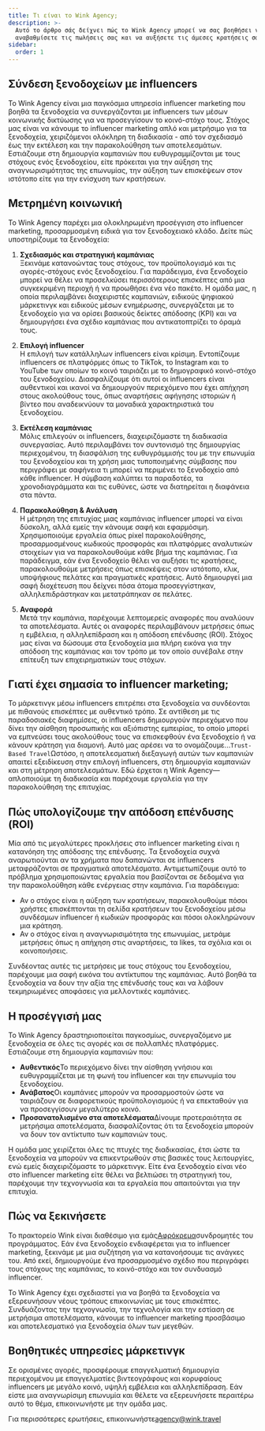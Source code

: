 ```yaml
---
title: Τι είναι το Wink Agency;
description: >-
  Αυτό το άρθρο σάς δείχνει πώς το Wink Agency μπορεί να σας βοηθήσει να
  αναβαθμίσετε τις πωλήσεις σας και να αυξήσετε τις άμεσες κρατήσεις σας.
sidebar:
  order: 1
---
```


## Σύνδεση ξενοδοχείων με influencers

Το Wink Agency είναι μια παγκόσμια υπηρεσία influencer marketing που βοηθά τα ξενοδοχεία να συνεργάζονται με influencers των μέσων κοινωνικής δικτύωσης για να προσεγγίσουν το κοινό-στόχο τους. Στόχος μας είναι να κάνουμε το influencer marketing απλό και μετρήσιμο για τα ξενοδοχεία, χειριζόμενοι ολόκληρη τη διαδικασία - από τον σχεδιασμό έως την εκτέλεση και την παρακολούθηση των αποτελεσμάτων. Εστιάζουμε στη δημιουργία καμπανιών που ευθυγραμμίζονται με τους στόχους ενός ξενοδοχείου, είτε πρόκειται για την αύξηση της αναγνωρισιμότητας της επωνυμίας, την αύξηση των επισκέψεων στον ιστότοπο είτε για την ενίσχυση των κρατήσεων.

## Μετρημένη κοινωνική

Το Wink Agency παρέχει μια ολοκληρωμένη προσέγγιση στο influencer marketing, προσαρμοσμένη ειδικά για τον ξενοδοχειακό κλάδο. Δείτε πώς υποστηρίζουμε τα ξενοδοχεία:

1. **Σχεδιασμός και στρατηγική καμπάνιας**\
   Ξεκινάμε κατανοώντας τους στόχους, τον προϋπολογισμό και τις αγορές-στόχους ενός ξενοδοχείου. Για παράδειγμα, ένα ξενοδοχείο μπορεί να θέλει να προσελκύσει περισσότερους επισκέπτες από μια συγκεκριμένη περιοχή ή να προωθήσει ένα νέο πακέτο. Η ομάδα μας, η οποία περιλαμβάνει διαχειριστές καμπανιών, ειδικούς ψηφιακού μάρκετινγκ και ειδικούς μέσων ενημέρωσης, συνεργάζεται με το ξενοδοχείο για να ορίσει βασικούς δείκτες απόδοσης (KPI) και να δημιουργήσει ένα σχέδιο καμπάνιας που αντικατοπτρίζει το όραμά τους.

2. **Επιλογή influencer**\
   Η επιλογή των κατάλληλων influencers είναι κρίσιμη. Εντοπίζουμε influencers σε πλατφόρμες όπως το TikTok, το Instagram και το YouTube των οποίων το κοινό ταιριάζει με το δημογραφικό κοινό-στόχο του ξενοδοχείου. Διασφαλίζουμε ότι αυτοί οι influencers είναι αυθεντικοί και ικανοί να δημιουργούν περιεχόμενο που έχει απήχηση στους ακολούθους τους, όπως αναρτήσεις αφήγησης ιστοριών ή βίντεο που αναδεικνύουν τα μοναδικά χαρακτηριστικά του ξενοδοχείου.

3. **Εκτέλεση καμπάνιας**\
   Μόλις επιλεγούν οι influencers, διαχειριζόμαστε τη διαδικασία συνεργασίας. Αυτό περιλαμβάνει τον συντονισμό της δημιουργίας περιεχομένου, τη διασφάλιση της ευθυγράμμισής του με την επωνυμία του ξενοδοχείου και τη χρήση μιας τυποποιημένης σύμβασης που περιγράφει με σαφήνεια τι μπορεί να περιμένει το ξενοδοχείο από κάθε influencer. Η σύμβαση καλύπτει τα παραδοτέα, τα χρονοδιαγράμματα και τις ευθύνες, ώστε να διατηρείται η διαφάνεια στα πάντα.

4. **Παρακολούθηση & Ανάλυση**\
   Η μέτρηση της επιτυχίας μιας καμπάνιας influencer μπορεί να είναι δύσκολη, αλλά εμείς την κάνουμε σαφή και εφαρμόσιμη. Χρησιμοποιούμε εργαλεία όπως pixel παρακολούθησης, προσαρμοσμένους κωδικούς προσφοράς και πλατφόρμες αναλυτικών στοιχείων για να παρακολουθούμε κάθε βήμα της καμπάνιας. Για παράδειγμα, εάν ένα ξενοδοχείο θέλει να αυξήσει τις κρατήσεις, παρακολουθούμε μετρήσεις όπως επισκέψεις στον ιστότοπο, κλικ, υποψήφιους πελάτες και πραγματικές κρατήσεις. Αυτό δημιουργεί μια σαφή διοχέτευση που δείχνει πόσα άτομα προσεγγίστηκαν, αλληλεπιδράστηκαν και μετατράπηκαν σε πελάτες.

5. **Αναφορά**\
   Μετά την καμπάνια, παρέχουμε λεπτομερείς αναφορές που αναλύουν τα αποτελέσματα. Αυτές οι αναφορές περιλαμβάνουν μετρήσεις όπως η εμβέλεια, η αλληλεπίδραση και η απόδοση επένδυσης (ROI). Στόχος μας είναι να δώσουμε στα ξενοδοχεία μια πλήρη εικόνα για την απόδοση της καμπάνιας και τον τρόπο με τον οποίο συνέβαλε στην επίτευξη των επιχειρηματικών τους στόχων.

## Γιατί έχει σημασία το influencer marketing;

Το μάρκετινγκ μέσω influencers επιτρέπει στα ξενοδοχεία να συνδέονται με πιθανούς επισκέπτες με αυθεντικό τρόπο. Σε αντίθεση με τις παραδοσιακές διαφημίσεις, οι influencers δημιουργούν περιεχόμενο που δίνει την αίσθηση προσωπικής και αξιόπιστης εμπειρίας, το οποίο μπορεί να εμπνεύσει τους ακολούθους τους να επισκεφθούν ένα ξενοδοχείο ή να κάνουν κράτηση για διαμονή. Αυτό μας αρέσει να το ονομάζουμε...`Trust-Based Travel`Ωστόσο, η αποτελεσματική διεξαγωγή αυτών των καμπανιών απαιτεί εξειδίκευση στην επιλογή influencers, στη δημιουργία καμπανιών και στη μέτρηση αποτελεσμάτων. Εδώ έρχεται η Wink Agency—απλοποιούμε τη διαδικασία και παρέχουμε εργαλεία για την παρακολούθηση της επιτυχίας.

## Πώς υπολογίζουμε την απόδοση επένδυσης (ROI)

Μία από τις μεγαλύτερες προκλήσεις στο influencer marketing είναι η κατανόηση της απόδοσης της επένδυσης. Τα ξενοδοχεία συχνά αναρωτιούνται αν τα χρήματα που δαπανώνται σε influencers μεταφράζονται σε πραγματικά αποτελέσματα. Αντιμετωπίζουμε αυτό το πρόβλημα χρησιμοποιώντας εργαλεία που βασίζονται σε δεδομένα για την παρακολούθηση κάθε ενέργειας στην καμπάνια. Για παράδειγμα:

* Αν ο στόχος είναι η αύξηση των κρατήσεων, παρακολουθούμε πόσοι χρήστες επισκέπτονται τη σελίδα κρατήσεων του ξενοδοχείου μέσω συνδέσμων influencer ή κωδικών προσφοράς και πόσοι ολοκληρώνουν μια κράτηση.
* Αν ο στόχος είναι η αναγνωρισιμότητα της επωνυμίας, μετράμε μετρήσεις όπως η απήχηση στις αναρτήσεις, τα likes, τα σχόλια και οι κοινοποιήσεις.

Συνδέοντας αυτές τις μετρήσεις με τους στόχους του ξενοδοχείου, παρέχουμε μια σαφή εικόνα του αντίκτυπου της καμπάνιας. Αυτό βοηθά τα ξενοδοχεία να δουν την αξία της επένδυσής τους και να λάβουν τεκμηριωμένες αποφάσεις για μελλοντικές καμπάνιες.

## Η προσέγγισή μας

Το Wink Agency δραστηριοποιείται παγκοσμίως, συνεργαζόμενο με ξενοδοχεία σε όλες τις αγορές και σε πολλαπλές πλατφόρμες. Εστιάζουμε στη δημιουργία καμπανιών που:

* **Αυθεντικός**Το περιεχόμενο δίνει την αίσθηση γνήσιου και ευθυγραμμίζεται με τη φωνή του influencer και την επωνυμία του ξενοδοχείου.
* **Ανάβατος**Οι καμπάνιες μπορούν να προσαρμοστούν ώστε να ταιριάζουν σε διαφορετικούς προϋπολογισμούς ή να επεκταθούν για να προσεγγίσουν μεγαλύτερο κοινό.
* **Προσανατολισμένο στα αποτελέσματα**Δίνουμε προτεραιότητα σε μετρήσιμα αποτελέσματα, διασφαλίζοντας ότι τα ξενοδοχεία μπορούν να δουν τον αντίκτυπο των καμπανιών τους.

Η ομάδα μας χειρίζεται όλες τις πτυχές της διαδικασίας, έτσι ώστε τα ξενοδοχεία να μπορούν να επικεντρωθούν στις βασικές τους λειτουργίες, ενώ εμείς διαχειριζόμαστε το μάρκετινγκ. Είτε ένα ξενοδοχείο είναι νέο στο influencer marketing είτε θέλει να βελτιώσει τη στρατηγική του, παρέχουμε την τεχνογνωσία και τα εργαλεία που απαιτούνται για την επιτυχία.

## Πώς να ξεκινήσετε

Το πρακτορείο Wink είναι διαθέσιμο για εμάς[Αφρόκρεμα](/managed-social/what-is-managed-social/#subscription-tiers)συνδρομητές του προγράμματος.
Εάν ένα ξενοδοχείο ενδιαφέρεται για το influencer marketing, ξεκινάμε με μια συζήτηση για να κατανοήσουμε τις ανάγκες του.
Από εκεί, δημιουργούμε ένα προσαρμοσμένο σχέδιο που περιγράφει τους στόχους της καμπάνιας, το κοινό-στόχο και τον συνδυασμό influencer.

Το Wink Agency έχει σχεδιαστεί για να βοηθά τα ξενοδοχεία να εξερευνήσουν νέους τρόπους επικοινωνίας με τους επισκέπτες. Συνδυάζοντας την τεχνογνωσία, την τεχνολογία και την εστίαση σε μετρήσιμα αποτελέσματα, κάνουμε το influencer marketing προσβάσιμο και αποτελεσματικό για ξενοδοχεία όλων των μεγεθών.

## Βοηθητικές υπηρεσίες μάρκετινγκ

Σε ορισμένες αγορές, προσφέρουμε επαγγελματική δημιουργία περιεχομένου με επαγγελματίες βιντεογράφους και κορυφαίους influencers με μεγάλο κοινό, υψηλή εμβέλεια και αλληλεπίδραση. Εάν είστε μια αναγνωρίσιμη επωνυμία και θέλετε να εξερευνήσετε περαιτέρω αυτό το θέμα, επικοινωνήστε με την ομάδα μας.

Για περισσότερες ερωτήσεις, επικοινωνήστε[agency@wink.travel](mailto://agency@wink.travel)

